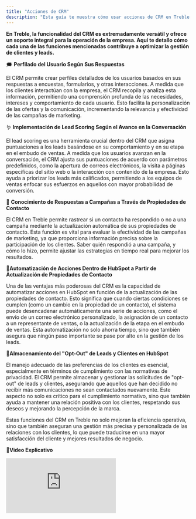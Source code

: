 ```yaml
---
title: "Acciones de CRM"
description: "Esta guía te muestra cómo usar acciones de CRM en Treble."
---
```


**En Treble, la funcionalidad del CRM es extremadamente versátil y ofrece un soporte integral para la operación de la empresa. Aquí te detallo cómo cada una de las funciones mencionadas contribuye a optimizar la gestión de clientes y leads.**

🗯️ **Perfilado del Usuario Según Sus Respuestas**

El CRM permite crear perfiles detallados de los usuarios basados en sus respuestas a encuestas, formularios, y otras interacciones. A medida que los clientes interactúan con la empresa, el CRM recopila y analiza esta información, permitiendo una comprensión profunda de las necesidades, intereses y comportamiento de cada usuario. Esto facilita la personalización de las ofertas y la comunicación, incrementando la relevancia y efectividad de las campañas de marketing.

🪱 **Implementación de Lead Scoring Según el Avance en la Conversación**

El lead scoring es una herramienta crucial dentro del CRM que asigna puntuaciones a los leads basándose en su comportamiento y en su etapa en el embudo de ventas. A medida que los usuarios avanzan en la conversación, el CRM ajusta sus puntuaciones de acuerdo con parámetros predefinidos, como la apertura de correos electrónicos, la visita a páginas específicas del sitio web o la interacción con contenido de la empresa. Esto ayuda a priorizar los leads más calificados, permitiendo a los equipos de ventas enfocar sus esfuerzos en aquellos con mayor probabilidad de conversión.

🍄 **Conocimiento de Respuestas a Campañas a Través de Propiedades de Contacto**

El CRM en Treble permite rastrear si un contacto ha respondido o no a una campaña mediante la actualización automática de sus propiedades de contacto. Esta función es vital para evaluar la efectividad de las campañas de marketing, ya que proporciona información precisa sobre la participación de los clientes. Saber quién respondió a una campaña, y cómo lo hizo, permite ajustar las estrategias en tiempo real para mejorar los resultados.

📒**Automatización de Acciones Dentro de HubSpot a Partir de Actualización de Propiedades de Contacto**

Una de las ventajas más poderosas del CRM es la capacidad de automatizar acciones en HubSpot en función de la actualización de las propiedades de contacto. Esto significa que cuando ciertas condiciones se cumplen (como un cambio en la propiedad de un contacto), el sistema puede desencadenar automáticamente una serie de acciones, como el envío de un correo electrónico personalizado, la asignación de un contacto a un representante de ventas, o la actualización de la etapa en el embudo de ventas. Esta automatización no solo ahorra tiempo, sino que también asegura que ningún paso importante se pase por alto en la gestión de los leads.

🎈**Almacenamiento del "Opt-Out" de Leads y Clientes en HubSpot**

El manejo adecuado de las preferencias de los clientes es esencial, especialmente en términos de cumplimiento con las normativas de privacidad. El CRM permite almacenar y gestionar las solicitudes de "opt-out" de leads y clientes, asegurando que aquellos que han decidido no recibir más comunicaciones no sean contactados nuevamente. Este aspecto no solo es crítico para el cumplimiento normativo, sino que también ayuda a mantener una relación positiva con los clientes, respetando sus deseos y mejorando la percepción de la marca.

Estas funciones del CRM en Treble no solo mejoran la eficiencia operativa, sino que también aseguran una gestión más precisa y personalizada de las relaciones con los clientes, lo que puede traducirse en una mayor satisfacción del cliente y mejores resultados de negocio.

🥁**Video Explicativo**

<div class="loom-video"><iframe src="https://www.loom.com/embed/f4da420dbd44465ea14ae38fa9bb4e18?sid=ad077c7a-e92f-48c6-94b1-541898df6892" frameborder="0" webkitallowfullscreen mozallowfullscreen allowfullscreen></iframe></div>
